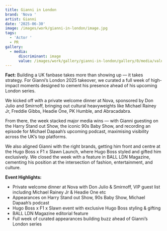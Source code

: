 ```yaml
---
title: Gianni in London
brand: 'Nova '
artist: Gianni
date: '2025-06-30'
image: /images/work/gianni-in-london/image.jpg
tags:
  - 'Actor '
  - PR
gallery:
  - media:
      discriminant: image
      value: /images/work/gallery/gianni-in-london/gallery/0/media/value.jpg
---
```

**Fact:** Building a UK fanbase takes more than showing up — it takes strategy. For Gianni’s London 2025 takeover, we curated a full week of high-impact moments designed to cement his presence ahead of his upcoming London series.

We kicked off with a private welcome dinner at Nova, sponsored by Don Julio and Smirnoff, bringing out cultural heavyweights like Michael Rainey Jr, Freddie Gibbs, Headie One, PK Humble, and Abracadabra.

From there, the week stacked major media wins — with Gianni guesting on the Harry Stand out Show, the iconic 90s Baby Show, and recording an episode for Michael Dapaah’s upcoming podcast, maximising visibility across the UK’s top platforms.

We also aligned Gianni with the right brands, getting him front and centre at the Hugo Boss x F1 x Slawn Launch, where Hugo Boss styled and gifted him exclusively. We closed the week with a feature in BALL LDN Magazine, cementing his position at the intersection of fashion, entertainment, and culture.

**Event Highlights:**

* Private welcome dinner at Nova with Don Julio & Smirnoff, VIP guest list including Michael Rainey Jr & Headie One etc
* Appearances on Harry Stand out Show, 90s Baby Show, Michael Dapaah’s podcast
* Hugo Boss x F1 x Slawn event with exclusive Hugo Boss styling & gifting
* BALL LDN Magazine editorial feature
* Full week of curated appearances building buzz ahead of Gianni’s London series
